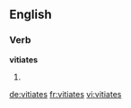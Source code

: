 
==English==

===Verb===
'''vitiates'''

# {{third-person singular of|vitiate}}

[[de:vitiates]]
[[fr:vitiates]]
[[vi:vitiates]]